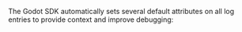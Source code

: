 The Godot SDK automatically sets several default attributes on all log entries to provide context and improve debugging:

<Include name="logs/default-attributes/core" />

<Include name="logs/default-attributes/user-mobile" />

<Include name="logs/default-attributes/integration" />

